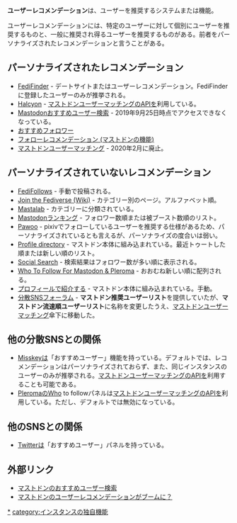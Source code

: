 '''ユーザーレコメンデーション'''は、ユーザーを推奨するシステムまたは機能。

ユーザーレコメンデーションには、特定のユーザーに対して個別にユーザーを推奨するものと、一般に推奨され得るユーザーを推奨するものがある。前者をパーソナライズされたレコメンデーションと言うことがある。

==パーソナライズされたレコメンデーション==
* [[FediFinder]] - デートサイトまたはユーザーレコメンデーション。FediFinderに登録したユーザーのみが推挙される。
* [[Halcyon]] - [[マストドンユーザーマッチング]]のAPIを利用している。
* [[Mastodonおすすめユーザー検索]] - 2019年9月25日時点でアクセスできなくなっている。
* [[おすすめフォロワー]]
* [[フォローレコメンデーション (マストドンの機能)]]
* [[マストドンユーザーマッチング]] - 2020年2月に廃止。

==パーソナライズされていないレコメンデーション==
* [[FediFollows]] - 手動で投稿される。
* [[Join the Fediverse (Wiki)]] - カテゴリー別のページ。アルファベット順。
* [[Mastalab]] - カテゴリーに分類されている。
* [[Mastodonランキング]] - フォロワー数順または被ブースト数順のリスト。
* [[Pawoo]] - pixivでフォローしているユーザーを推奨する仕様があるため、パーソナライズされているとも言えるが、パーソナライズの度合いは弱い。
* [[Profile directory]] - マストドン本体に組み込まれている。最近トゥートした順または新しい順のリスト。
* [[Social Search]] - 検索結果はフォロワー数が多い順に表示される。
* [[Who To Follow For Mastodon & Pleroma]] - おおむね新しい順に配列される。
* [[プロフィールで紹介する]] - マストドン本体に組み込まれている。手動。
* [[分散SNSフォーラム]] - '''マストドン推奨ユーザーリスト'''を提供していたが、'''マストドン流速順ユーザーリスト'''に名称を変更したうえ、[[マストドンユーザーマッチング]]傘下に移動した。

==他の分散SNSとの関係==
* [[Misskey]]は「おすすめユーザー」機能を持っている。デフォルトでは、レコメンデーションはパーソナライズされておらず、また、同じインスタンスのユーザーのみが推挙される。[[マストドンユーザーマッチング]]のAPIを利用することも可能である。
* [[Pleroma]]のWho to followパネルは[[マストドンユーザーマッチング]]のAPIを利用している。ただし、デフォルトでは無効になっている。

==他のSNSとの関係==
* [[Twitter]]は「おすすめユーザー」パネルを持っている。

==外部リンク==
* [http://www.itmedia.co.jp/news/articles/1803/25/news031.html マストドンのおすすめユーザー検索]
* [https://hakabahitoyo.wordpress.com/2018/03/29/mastodon-user-recommendation-2018 マストドンのユーザーレコメンデーションがブームに？]

{{DEFAULTSORT:ゆうさあれこめんてえしよん}}
[[category:ユーザーレコメンデーション|*]]
[[category:インスタンスの独自機能]]